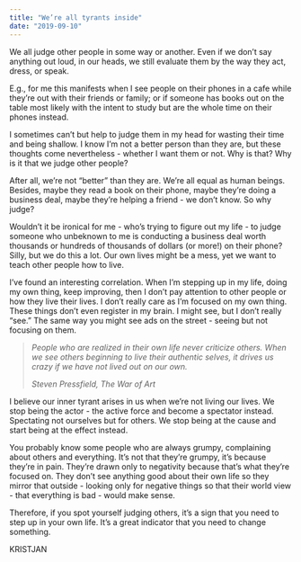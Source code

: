 ```yaml
---
title: "We’re all tyrants inside"
date: "2019-09-10"
---
```


We all judge other people in some way or another. Even if we don’t say anything out loud, in our heads, we still evaluate them by the way they act, dress, or speak. 

E.g., for me this manifests when I see people on their phones in a cafe while they’re out with their friends or family; or if someone has books out on the table most likely with the intent to study but are the whole time on their phones instead.

I sometimes can’t but help to judge them in my head for wasting their time and being shallow. I know I’m not a better person than they are, but these thoughts come nevertheless - whether I want them or not. Why is that? Why is it that we judge other people? 

After all, we’re not “better” than they are. We’re all equal as human beings. Besides, maybe they read a book on their phone, maybe they’re doing a business deal, maybe they’re helping a friend - we don’t know. So why judge?

Wouldn’t it be ironical for me - who’s trying to figure out my life - to judge someone who unbeknown to me is conducting a business deal worth thousands or hundreds of thousands of dollars (or more!) on their phone? Silly, but we do this a lot. Our own lives might be a mess, yet we want to teach other people how to live.

I’ve found an interesting correlation. When I’m stepping up in my life, doing my own thing, keep improving, then I don’t pay attention to other people or how they live their lives. I don’t really care as I’m focused on my own thing. These things don’t even register in my brain. I might see, but I don’t really “see.” The same way you might see ads on the street - seeing but not focusing on them.

> _People who are realized in their own life never criticize others. When we see others beginning to live their authentic selves, it drives us crazy if we have not lived out on our own._
> 
> _Steven Pressfield, The War of Art_

I believe our inner tyrant arises in us when we’re not living our lives. We stop being the actor - the active force and become a spectator instead. Spectating not ourselves but for others. We stop being at the cause and start being at the effect instead.

You probably know some people who are always grumpy, complaining about others and everything. It’s not that they’re grumpy, it’s because they’re in pain. They’re drawn only to negativity because that’s what they’re focused on. They don’t see anything good about their own life so they mirror that outside - looking only for negative things so that their world view - that everything is bad - would make sense.

Therefore, if you spot yourself judging others, it’s a sign that you need to step up in your own life. It’s a great indicator that you need to change something. 

KRISTJAN

